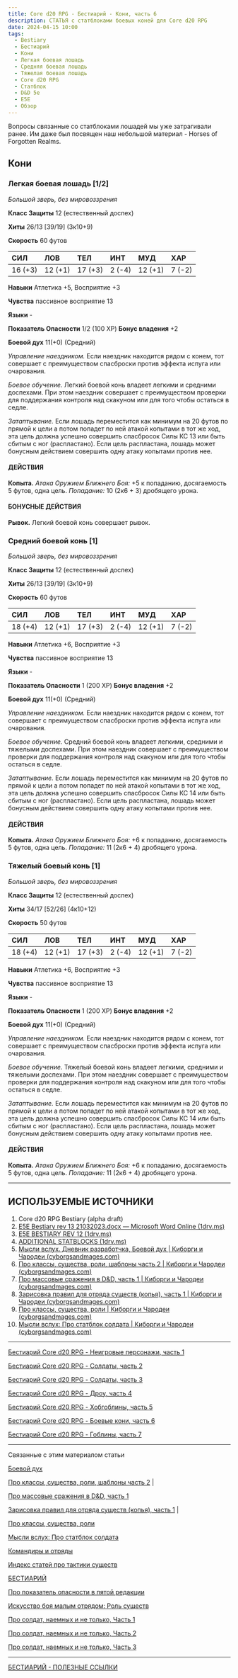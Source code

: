 ```yaml
---
title: Core d20 RPG - Бестиарий - Кони, часть 6
description: СТАТЬЯ с статблоками боевых коней для Core d20 RPG
date: 2024-04-15 10:00
tags:
  - Bestiary
  - Бестиарий
  - Кони
  - Легкая боевая лошадь
  - Средняя боевая лошадь
  - Тяжелая боевая лошадь
  - Core d20 RPG
  - Статблок
  - D&D 5e
  - E5E
  - Обзор
---
```


Вопросы связанные со статблоками лошадей мы уже затрагивали ранее. Им даже был посвящен наш небольшой материал - Horses of Forgotten Realms.

## <a name="_toc149844095"></a><a name="_toc149844092"></a>Кони
### Легкая боевая лошадь [1/2]
*Большой зверь, без мировоззрения*

**Класс Защиты** 12 (естественный доспех)

**Хиты** 26/13 [39/19] (3к10+9)

**Скорость** 60 футов

|СИЛ|ЛОВ|ТЕЛ|ИНТ|МУД|ХАР|
| :- | :- | :- | :- | :- | :- |
|16 (+3)|12 (+1)|17 (+3)|2 (-4)|12 (+1)|7 (-2)|

**Навыки** Атлетика +5, Восприятие +3

**Чувства** пассивное восприятие 13

**Языки** -

**Показатель Опасности** 1/2 (100 XP) **Бонус владения** +2

**Боевой дух** 11(+0) (Средний)

*Управление наездником.* Если наездник находится рядом с конем, тот совершает с преимуществом спасброски против эффекта испуга или очарования.

*Боевое обучение.* Легкий боевой конь владеет легкими и средними доспехами. При этом наездник совершает с преимуществом проверки для поддержания контроля над скакуном или для того чтобы остаться в седле.

*Затаптывание.* Если лошадь переместится как минимум на 20 футов по прямой к цели а потом попадет по ней атакой копытами в тот же ход, эта цель должна успешно совершить спасбросок Силы КС 13 или быть сбитым с ног (распластано). Если цель распластана, лошадь может бонусным действием совершить одну атаку копытами против нее.
#### **ДЕЙСТВИЯ**
**Копыта.** *Атака Оружием Ближнего Боя:* +5 к попаданию, досягаемость 5 футов, одна цель. *Попадание:* 10 (2к6 + 3) дробящего урона.
#### **БОНУСНЫЕ ДЕЙСТВИЯ**
**Рывок.** Легкий боевой конь совершает рывок.

### <a name="_toc149844096"></a>Средний боевой конь [1]
*Большой зверь, без мировоззрения*

**Класс Защиты** 12 (естественный доспех)

**Хиты** 26/13 [39/19] (3к10+9)

**Скорость** 60 футов

|СИЛ|ЛОВ|ТЕЛ|ИНТ|МУД|ХАР|
| :- | :- | :- | :- | :- | :- |
|18 (+4)|12 (+1)|17 (+3)|2 (-4)|12 (+1)|7 (-2)|

**Навыки** Атлетика +6, Восприятие +3

**Чувства** пассивное восприятие 13

**Языки** -

**Показатель Опасности** 1 (200 XP) **Бонус владения** +2

**Боевой дух** 11(+0) (Средний)

*Управление наездником.* Если наездник находится рядом с конем, тот совершает с преимуществом спасброски против эффекта испуга или очарования.

*Боевое обучение.* Средний боевой конь владеет легкими, средними и тяжелыми доспехами. При этом наездник совершает с преимуществом проверки для поддержания контроля над скакуном или для того чтобы остаться в седле.

*Затаптывание.* Если лошадь переместится как минимум на 20 футов по прямой к цели а потом попадет по ней атакой копытами в тот же ход, эта цель должна успешно совершить спасбросок Силы КС 14 или быть сбитым с ног (распластано). Если цель распластана, лошадь может бонусным действием совершить одну атаку копытами против нее.
#### **ДЕЙСТВИЯ**
**Копыта.** *Атака Оружием Ближнего Боя:* +6 к попаданию, досягаемость 5 футов, одна цель. *Попадание:* 11 (2к6 + 4) дробящего урона.

### <a name="_toc149844097"></a>Тяжелый боевый конь [1]
*Большой зверь, без мировоззрения*

**Класс Защиты** 12 (естественный доспех)

**Хиты** 34/17 [52/26] (4к10+12)

**Скорость** 50 футов

|СИЛ|ЛОВ|ТЕЛ|ИНТ|МУД|ХАР|
| :- | :- | :- | :- | :- | :- |
|18 (+4)|12 (+1)|17 (+3)|2 (-4)|12 (+1)|7 (-2)|

**Навыки** Атлетика +6, Восприятие +3

**Чувства** пассивное восприятие 13

**Языки** -

**Показатель Опасности** 1 (200 XP) **Бонус владения** +2

**Боевой дух** 11(+0) (Средний)

*Управление наездником.* Если наездник находится рядом с конем, тот совершает с преимуществом спасброски против эффекта испуга или очарования.

*Боевое обучение.* Тяжелый боевой конь владеет легкими, средними и тяжелыми доспехами. При этом наездник совершает с преимуществом проверки для поддержания контроля над скакуном или для того чтобы остаться в седле.

*Затаптывание.* Если лошадь переместится как минимум на 20 футов по прямой к цели а потом попадет по ней атакой копытами в тот же ход, эта цель должна успешно совершить спасбросок Силы КС 14 или быть сбитым с ног (распластано). Если цель распластана, лошадь может бонусным действием совершить одну атаку копытами против нее.
#### **ДЕЙСТВИЯ**
**Копыта.** *Атака Оружием Ближнего Боя:* +6 к попаданию, досягаемость 5 футов, одна цель. *Попадание:* 11 (2к6 + 4) дробящего урона.

---

## <a name="_toc149844109"></a>ИСПОЛЬЗУЕМЫЕ ИСТОЧНИКИ

1. Core d20 RPG Bestiary (alpha draft)
1. [E5E Bestiary rev 13 21032023.docx — Microsoft Word Online (1drv.ms)](https://1drv.ms/w/s!Atcrhwwo1lBA2YMLOf2_oW923CRzlw?e=zKguUK)
1. [E5E BESTIARY REV 12 (1drv.ms)](https://1drv.ms/w/s!Atcrhwwo1lBA1_AFBntbrfdY9VE5-A?e=i427eK)
1. [ADDITIONAL STATBLOCKS (1drv.ms)](https://1drv.ms/w/s!Atcrhwwo1lBA19xPShMJ5qjesqPpaA?e=IkqJmE)
1. [Мысли вслух. Дневник разработчка, Боевой дух | Киборги и Чародеи (cyborgsandmages.com)](https://cyborgsandmages.com/posts/core-d20/mysli-vsluh-dnevnik-razrabotchika-srazhenie-boevoj-duh)
1. [Про классы, существа, роли, шаблоны часть 2 | Киборги и Чародеи (cyborgsandmages.com)](https://cyborgsandmages.com/posts/articles/about-creatures-roles-classes-2)
1. [Про массовые сражения в D&D, часть 1 | Киборги и Чародеи (cyborgsandmages.com)](https://cyborgsandmages.com/posts/articles/about-mass-combat-dnd-part-1)
1. [Зарисовка правил для отряда существ (копья), часть 1 | Киборги и Чародеи (cyborgsandmages.com)](https://cyborgsandmages.com/posts/articles/about-mass-combat-draft-of-troop-rules-1)
1. [Про классы, существа, роли | Киборги и Чародеи (cyborgsandmages.com)](https://cyborgsandmages.com/posts/articles/about-creatures-roles-classes)
1. [Мысли вслух: Про статблок солдата | Киборги и Чародеи (cyborgsandmages.com)](https://cyborgsandmages.com/posts/articles/about-soldier-statblock)

---

[Бестиарий Core d20 RPG - Неигровые персонажи, часть 1](https://cyborgsandmages.com/posts/core-d20/cored20rpg-bestiary-npc-part-1)

[Бестиарий Core d20 RPG - Солдаты, часть 2](https://cyborgsandmages.com/posts/core-d20/cored20rpg-bestiary-soldiers-part-2)

[Бестиарий Core d20 RPG - Солдаты, часть 3](https://cyborgsandmages.com/posts/core-d20/cored20rpg-bestiary-soldiers-part-3)

[Бестиарий Core d20 RPG - Дроу, часть 4](https://cyborgsandmages.com/posts/core-d20/cored20rpg-bestiary-drow-part-4)

[Бестиарий Core d20 RPG - Хобгоблины, часть 5](https://cyborgsandmages.com/posts/core-d20/cored20rpg-bestiary-hobgoblins-part-5)

[Бестиарий Core d20 RPG - Боевые кони, часть 6](https://cyborgsandmages.com/posts/core-d20/cored20rpg-bestiary-horses-part-6)

[Бестиарий Core d20 RPG - Гоблины, часть 7](https://cyborgsandmages.com/posts/core-d20/cored20rpg-bestiary-goblins-part-7)

---

Связанные с этим материалом статьи

[Боевой дух](https://cyborgsandmages.com/posts/core-d20/mysli-vsluh-dnevnik-razrabotchika-srazhenie-boevoj-duh)

[Про классы, существа, роли, шаблоны часть 2](https://cyborgsandmages.com/posts/articles/about-creatures-roles-classes-2) |

[Про массовые сражения в D&D, часть 1](https://cyborgsandmages.com/posts/articles/about-mass-combat-dnd-part-1)

[Зарисовка правил для отряда существ (копья), часть 1](https://cyborgsandmages.com/posts/articles/about-mass-combat-draft-of-troop-rules-1) |

[Про классы, существа, роли](https://cyborgsandmages.com/posts/articles/about-creatures-roles-classes)

[Мысли вслух: Про статблок солдата](https://cyborgsandmages.com/posts/articles/about-soldier-statblock)

[Командиры и отряды](https://cyborgsandmages.com/posts/core-d20/about-commanders-and-units)

[Индекс статей про тактики существ](https://cyborgsandmages.com/posts/articles/bestiary-tactics-index)

[БЕСТИАРИЙ](https://cyborgsandmages.com/posts/core-d20/bestiary)

[Про показатель опасности в пятой редакции](https://cyborgsandmages.com/posts/articles/tomedunn-cr-dnd-5e-analysis)

[Искусство боя малым отрядом: Роль существ](https://cyborgsandmages.com/posts/translations/art-of-combat-small-troop-roles)

[Про солдат, наемных и не только, Часть 1](https://cyborgsandmages.com/posts/articles/about-mercenaries-1)

[Про солдат, наемных и не только, Часть 2](https://cyborgsandmages.com/posts/articles/about-mercenaries-2)

[Про солдат, наемных и не только, Часть 3](https://cyborgsandmages.com/posts/articles/about-mercenaries-3)

---

[БЕСТИАРИЙ - ПОЛЕЗНЫЕ ССЫЛКИ](https://cyborgsandmages.com/posts/cored20rpg/bestiary-1)
